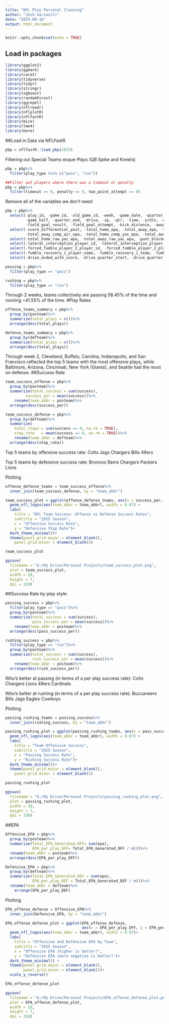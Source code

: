 ---
title: "NFL Play Personal Cleaning"
author: "Josh Garzaniti"
date: "2025-09-16"
output: html_document
---

```{r setup, include=FALSE}
knitr::opts_chunk$set(echo = TRUE)
```

## Load in packages
```{r}
library(ggplot2)
library(ggdark)
library(caret)
library(tidyverse)
library(tidyr)
library(stringr)
library(xgboost)
library(randomForest)
library(ggrepel)
library(nflreadr)
library(nflplotR)
library(nflfastR)
library(mice)
library(lme4)
library(here)
```

##Load in Data via NFLFastR
```{r}
pbp = nflfastR::load_pbp(2025)
```
Filtering out Special Teams  esque Plays (QB Spike and Kneels)
```{r}
pbp = pbp%>%
  filter(play_type %in% c("pass", "run"))

##Filter out players where there was a timeout or penalty
pbp = pbp%>%
  filter(timeout == 0, penalty == 0, two_point_attempt == 0)

```


Remove all of the variables we don't need:
```{r}
pbp = pbp%>%
  select(-play_id, -game_id, -old_game_id, -week, -game_date, -quarter_seconds_remaining,
         -game_half, -quarter_end, -drive, -sp, -qtr, -time, -yrdln, -qb_kneel, -qb_spike,
         -field_goal_result, -field_goal_attempt, -kick_distance, -away_timeouts_remaining, -timeout, -td_team, -td_player_name, -td_player_id, -total_away_score, -posteam_timeouts_remaining, -defteam_timeouts_remaining, -total_home_score, -posteam_score, -defteam_score, -score_differential, -posteam_score_post, -defteam_score_post)%>%
  select(-score_differential_post, -total_home_epa, -total_away_epa, -total_home_rush_epa, -total_away_rush_epa, -total_home_pass_epa, -total_away_pass_epa, -total_home_comp_air_epa,
         -total_away_comp_air_epa, -total_home_comp_yac_epa, -total_away_comp_yac_epa, -total_home_raw_air_epa, -total_away_raw_air_epa, -total_home_comp_yac_epa, -total_away_comp_yac_epa, -wp, -def_wp, -vegas_wpa, -vegas_home_wpa, -vegas_wp, -vegas_home_wp, -home_wp_post, -away_wp_post, -total_home_rush_wpa, -total_away_rush_wpa, -total_home_comp_air_wpa, -total_away_comp_air_wpa, -total_home_comp_yac_wpa, -total_away_comp_yac_wpa, -total_home_raw_air_wpa, -total_away_raw_air_wpa)%>%
  select(-total_home_raw_yac_wpa, -total_away_raw_yac_wpa, -punt_blocked, -first_down_penalty, -touchback, -punt_inside_twenty, -punt_in_endzone, -punt_out_of_bounds, -punt_downed, -punt_fair_catch, -kickoff_inside_twenty, -kickoff_in_endzone, -kickoff_out_of_bounds, -kickoff_downed, -kickoff_fair_catch, -fumble_not_forced, -penalty, -penalty_team, -fumble_forced, -own_kickoff_recovery, -own_kickoff_recovery_td, -own_kickoff_recovery_player_id, -own_kickoff_recovery_player_name, -return_touchdown, -extra_point_attempt, -two_point_attempt, -kickoff_attempt, -punt_attempt, -lateral_reception, -lateral_rush, -lateral_return, -lateral_recovery, -passer_player_id, -receiver_player_id, -rusher_player_id, -lateral_receiver_player_id, -lateral_receiver_player_name, -lateral_rusher_player_id, -lateral_rusher_player_name, -lateral_rushing_yards, -lateral_sack_player_id, -lateral_sack_player_name)%>%
  select(-lateral_interception_player_id, -lateral_interception_player_name, -interception_player_id, -punt_returner_player_id, -punt_returner_player_name, -lateral_punt_returner_player_id, -lateral_punt_returner_player_name, -lateral_kickoff_returner_player_id, -lateral_kickoff_returner_player_name, -kickoff_returner_player_id, -kicker_player_name, -punter_player_id, -punter_player_name, -kicker_player_id, -kicker_player_name, -blocked_player_id, -blocked_player_name, -tackle_for_loss_1_player_id, -tackle_for_loss_2_player_id, -qb_hit_1_player_id, -qb_hit_2_player_id, -forced_fumble_player_1_player_id, -forced_fumble_player_1_team, -forced_fumble_player_1_player_name, -forced_fumble_player_2_team)%>%
  select(-forced_fumble_player_2_player_id, -forced_fumble_player_2_player_name, -solo_tackle_1_team, -solo_tackle_2_team, -solo_tackle_1_player_id, -solo_tackle_2_player_id, -assist_tackle_1_team, -assist_tackle_2_team, -assist_tackle_3_team, -assist_tackle_4_team, -assist_tackle_1_player_id, -assist_tackle_2_player_id, -assist_tackle_3_player_id, -assist_tackle_4_player_id, -tackle_with_assist, -tackle_with_assist_1_player_id, -tackle_with_assist_2_player_id, -tackle_with_assist_1_team, -tackle_with_assist_2_team, -tackle_with_assist_1_player_name, -tackle_with_assist_2_player_name, -pass_defense_1_player_id, -pass_defense_2_player_id, -fumbled_1_team, -fumbled_1_player_id, -fumbled_1_player_name, -fumbled_2_team, -fumbled_2_player_id, -fumbled_2_player_name, -fumble_recovery_1_player_id)%>%
  select(-fumble_recovery_1_player_name, -fumble_recovery_1_team, -fumble_recovery_1_yards, -fumble_recovery_2_player_id, -fumble_recovery_2_team, -fumble_recovery_2_player_name, -fumble_recovery_2_yards, -sack_player_id, -half_sack_1_player_id, -half_sack_2_player_id, -return_team, -return_yards, -penalty_player_id, -penalty_player_name, -penalty_yards, -penalty_type, -replay_or_challenge, -replay_or_challenge_result, -defensive_two_point_attempt, -defensive_two_point_conv, -defensive_extra_point_attempt, -defensive_extra_point_conv, -safety_player_id, -safety_player_name, -season, -cp, -series, -series_success, -series_result, -order_sequence, -start_time, -time_of_day, -stadium, -weather, -nfl_api_id, -play_clock, -play_deleted, -special_teams_play, -st_play_type, -end_clock_time, -end_yard_line, -fixed_drive, -fixed_drive_result, -drive_real_start_time, -drive_play_count, -drive_time_of_possession, -drive_first_downs, -drive_inside20)%>%
  select(-drive_ended_with_score, -drive_quarter_start, -drive_quarter_end, -drive_yards_penalized, -drive_start_transition, -drive_end_transition, -drive_game_clock_start, -drive_game_clock_end, -drive_start_yard_line, -drive_end_yard_line, -drive_play_id_started, -drive_play_id_ended, -away_score, -home_score, -location, -result, -total, -spread_line, -div_game, -roof, -surface, -temp, -wind, -home_coach, -away_coach, -stadium_id, -game_stadium, -aborted_play, -passer, -passer_jersey_number, -rusher, -rusher_jersey_number, -receiver, -receiver_jersey_number, -special, -play, -passer_id, -rusher_id, -receiver_id, -name, -jersey_number, -id, -fantasy_player_name, -fantasy_player_id, -fantasy, -fantasy_id, -out_of_bounds, -home_opening_kickoff, -extra_point_result)
```

```{r}
passing = pbp%>%
  filter(play_type == "pass")

rushing = pbp%>%
  filter(play_type == "run")
```

Through 2 weeks, teams collectively are passing 58.45% of the time and running
~41.55% of the time.
#Play Rates
```{r}
offense_teams_summary = pbp%>%
  group_by(posteam)%>%
  summarize(total_plays = n())%>%
  arrange(desc(total_plays))

defense_teams_summary = pbp%>%
  group_by(defteam)%>%
  summarize(total_plays = n())%>%
  arrange(desc(total_plays))
```

Through week 2, Cleveland, Buffalo, Carolina, Indianapolis, and San Francisco reflected the top 5 teams with the most offensive plays, while Baltimore, Arizona, Cincinnati, New York (Giants), and Seattle had the most on defense.
##Success Rate
```{r}
team_success_offense = pbp%>%
  group_by(posteam)%>%
  summarize(total_success = sum(success),
         success_per = mean(success))%>%
    rename(team_abbr = posteam)%>%
  arrange(desc(success_per))

team_success_defense = pbp%>%
  group_by(defteam)%>%
  summarize(
    total_stops = sum(success == 0, na.rm = TRUE),
    stop_rate   = mean(success == 0, na.rm = TRUE))%>%
    rename(team_abbr = defteam)%>%
  arrange(desc(stop_rate))
```

Top 5 teams by offensive success rate:
Colts
Jags
Chargers
Bills
49ers

Top 5 teams by defensive success rate:
Broncos
Rams
Chargers
Packers
Lions

Plotting
```{r}
offense_defense_teams = team_success_offense%>%
  inner_join(team_success_defense, by = "team_abbr")

team_success_plot = ggplot(offense_defense_teams, aes(x = success_per, y = stop_rate)) +
  geom_nfl_logos(aes(team_abbr = team_abbr), width = 0.07) +
  labs(
    title = "NFL Team Success: Offense vs Defense Success Rates",
    subtitle = "2025 Season",
    x = "Offensive Success Rate",
    y = "Defensive Stop Rate")+
  dark_theme_minimal()+
  theme(panel.grid.major = element_blank(),
    panel.grid.minor = element_blank())

team_success_plot
```

```{r}
ggsave(
  filename = "G:/My Drive/Personal Projects/team_success_plot.png",
  plot = team_success_plot,
  width = 10, 
  height = 7,
  dpi = 320)
```


##Success Rate by play style:
```{r}
passing_success = pbp%>%
  filter(play_type == "pass")%>%
  group_by(posteam)%>%
  summarize(total_success = sum(success),
            pass_success_per = mean(success))%>%
    rename(team_abbr = posteam)%>%
  arrange(desc(pass_success_per))

rushing_success = pbp%>%
  filter(play_type == "run")%>%
  group_by(posteam)%>%
  summarize(total_success = sum(success),
            rush_success_per = mean(success))%>%
    rename(team_abbr = posteam)%>%
  arrange(desc(rush_success_per))
```

Who's better at passing (in terms of a per play success rate):
Colts
Chargers
Lions
49ers
Cardinals

Who's better at rushing (in terms of a per play success rate):
Buccaneers
Bills
Jags
Eagles
Cowboys

Plotting
```{r}
passing_rushing_teams = passing_success%>%
  inner_join(rushing_success, by = "team_abbr")

passing_rushing_plot = ggplot(passing_rushing_teams, aes(x = pass_success_per, y = rush_success_per)) +
  geom_nfl_logos(aes(team_abbr = team_abbr), width = 0.07) +
  labs(
    title = "Team Offensive Success",
    subtitle = "2025 Season",
    x = "Passing Success Rate",
    y = "Rushing Success Rate")+
  dark_theme_minimal()+
  theme(panel.grid.major = element_blank(),
    panel.grid.minor = element_blank())

passing_rushing_plot
```

```{r}
ggsave(
  filename = "G:/My Drive/Personal Projects/passing_rushing_plot.png",
  plot = passing_rushing_plot,
  width = 10, 
  height = 7,
  dpi = 320)
```


##EPA
```{r}
Offensive_EPA = pbp%>%
  group_by(posteam)%>%
  summarize(Total_EPA_Generated_OFF= sum(epa),
            EPA_per_play_OFF= Total_EPA_Generated_OFF / n())%>%
  rename(team_abbr = posteam)%>%
  arrange(desc(EPA_per_play_OFF))

Defensive_EPA = pbp%>%
  group_by(defteam)%>%
  summarize(Total_EPA_Generated_DEF = sum(epa),
            EPA_per_play_DEF = Total_EPA_Generated_DEF / n())%>%
  rename(team_abbr = defteam)%>%
    arrange(EPA_per_play_DEF)
```


Plotting
```{r}
EPA_offense_defense = Offensive_EPA%>%
  inner_join(Defensive_EPA, by = "team_abbr")

EPA_offense_defense_plot = ggplot(EPA_offense_defense, 
                                  aes(x = EPA_per_play_OFF, y = EPA_per_play_DEF))+
  geom_nfl_logos(aes(team_abbr = team_abbr), width = 0.07)+
  labs(
    title = "Offensive and Defensive EPA by Team",
    subtitle = "2025 Season",
    x = "Offensive EPA (higher is better)",
    y = "Defensive EPA (more negative is better)")+
  dark_theme_minimal() +
  theme(panel.grid.major = element_blank(),
        panel.grid.minor = element_blank())+
  scale_y_reverse()

EPA_offense_defense_plot
```

```{r}
ggsave(
  filename = "G:/My Drive/Personal Projects/EPA_offense_defense_plot.png",
  plot = EPA_offense_defense_plot,
  width = 10, 
  height = 7,
  dpi = 320)
```


